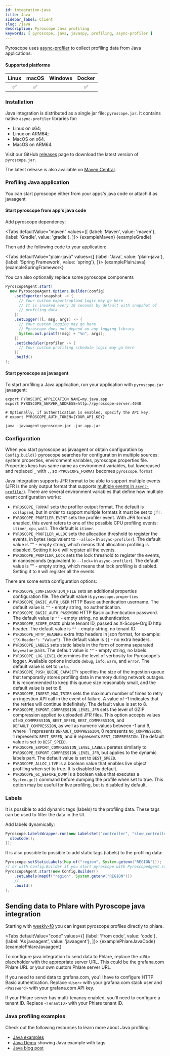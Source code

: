 ```yaml
---
id: integration-java
title: Java
sidebar_label: Client
slug: /java
description: Pyroscope Java profiling
keywords: [ pyroscope, java, javaspy, profiling, async-profiler ]
---
```





Pyroscope uses [async-profiler](https://github.com/jvm-profiling-tools/async-profiler) to collect profiling data from Java applications.

#### Supported platforms

| Linux | macOS | Windows | Docker |
|:-----:|:-----:|:-------:|:------:|
|   ✅  |   ✅    |         |   ✅   |

### Installation

Java integration is distributed as a single jar file: `pyroscope.jar`. It contains native `async-profiler` libraries for:

* Linux on x64;
* Linux on ARM64;
* MacOS on x64.
* MacOS on ARM64.

Visit our GitHub [releases](https://github.com/pyroscope-io/pyroscope-java/releases) page to download the latest version of `pyroscope.jar`.

The latest release is also available on [Maven Central](https://search.maven.org/artifact/io.pyroscope/agent).

### Profiling Java application

You can start pyroscope either from your apps's java code or attach it as javaagent

#### Start pyroscope from app's java code

Add pyroscope dependency:

<Tabs
  defaultValue="maven"
  values={[
    {label: 'Maven', value: 'maven'},
    {label: 'Gradle', value: 'gradle'},
  ]}>
    <TabItem value="maven">
      <CodeBlock className="language-xml">{exampleMaven}</CodeBlock>
    </TabItem>
    <TabItem value="gradle">
      <CodeBlock className="language-java">{exampleGradle}</CodeBlock>
    </TabItem>
</Tabs>

Then add the following code to your application:

<Tabs
  defaultValue="plain-java"
  values={[
    {label: 'Java', value: 'plain-java'},
    {label: 'Spring Framework', value: 'spring'},
  ]}>
    <TabItem value="plain-java">
      <CodeBlock className="language-java">{examplePlainJava}</CodeBlock>
    </TabItem>
    <TabItem value="spring">
      <CodeBlock className="language-java">{exampleSpringFramework}</CodeBlock>
    </TabItem>
</Tabs>

You can also optionally replace some pyroscope components 

```java
PyroscopeAgent.start(
  new PyroscopeAgent.Options.Builder(config)
    .setExporter(snapshot -> {
      // Your custom export/upload logic may go here
      // It is invoked every 10 seconds by default with snapshot of 
      // profiling data
    })
    .setLogger((l, msg, args) -> {
      // Your custom logging may go here
      // Pyroscope does not depend on any logging library
      System.out.printf((msg) + "%n", args);
    })
    .setScheduler(profiler -> {
      // Your custom profiling schedule logic may go here
    })
    .build()
);
```


#### Start pyroscope as javaagent
To start profiling a Java application, run your application with `pyroscope.jar` javaagent:

```shell
export PYROSCOPE_APPLICATION_NAME=my.java.app
export PYROSCOPE_SERVER_ADDRESS=http://pyroscope-server:4040

# Optionally, if authentication is enabled, specify the API key.
# export PYROSCOPE_AUTH_TOKEN={YOUR_API_KEY}

java -javaagent:pyroscope.jar -jar app.jar
```

### Configuration

When you start pyroscope as javaagent or obtain configuration by `Config.build()` pyroscope searches 
for configuration in multiple sources: system properties, environment variables, pyroscope.properties file. Properties keys has same name as environment variables, but lowercased and replaced `_` with `.`, so `PYROSCOPE_FORMAT` becomes `pyroscope.format`


Java integration supports JFR format to be able to support multiple events (JFR is the only output format that supports [multiple events in `async-profiler`](https://github.com/jvm-profiling-tools/async-profiler#multiple-events)). There are several environment variables that define how multiple event configuration works:

* `PYROSCOPE_FORMAT` sets the profiler output format. The default is `collapsed`, but in order to support multiple formats it must be set to `jfr`.
* `PYROSCOPE_PROFILER_EVENT` sets the profiler event. With JFR format enabled, this event refers to one of the possible CPU profiling events: `itimer`, `cpu`, `wall`. The default is `itimer`.
* `PYROSCOPE_PROFILER_ALLOC` sets the allocation threshold to register the events, in bytes (equivalent to `--alloc=` in `async-profiler`). The default value is "" - empty string, which means that allocation profiling is disabled. Setting it to `0` will register all the events.
* `PYROSCOPE_PROFILER_LOCK` sets the lock threshold to register the events, in nanoseconds (equivalent to `--lock=` in `async-profiler`). The default value is "" - empty string, which means that lock profiling is disabled. Setting it to `0` will register all the events.

There are some extra configuration options:

* `PYROSCOPE_CONFIGURATION_FILE` sets an additional properties configuration file. The default value is `pyroscope.properties`.
* `PYROSCOPE_BASIC_AUTH_USER` HTTP Basic authentication username. The default value is `""` - empty string, no authentication.
* `PYROSCOPE_BASIC_AUTH_PASSWORD` HTTP Basic authentication password. The default value is `""` - empty string, no authentication.
* `PYROSCOPE_SCOPE_ORGID` phlare tenant ID, passed as X-Scope-OrgID http header. The default value is `""` - empty string, no tenant ID.
* `PYROSCOPE_HTTP_HEADERS` extra http headers in json format, for example: `{"X-Header": "Value"}`. The default value is `{}` - no extra headers.
* `PYROSCOPE_LABELS` sets static labels in the form of comma separated `key=value` pairs. The default value is `""` - empty string, no labels.
* `PYROSCOPE_LOG_LEVEL` determines the level of verbosity for Pyroscope's logger. Available options include `debug`, `info`, `warn`, and `error`. The default value is set to `info`.
* `PYROSCOPE_PUSH_QUEUE_CAPACITY` specifies the size of the ingestion queue that temporarily stores profiling data in memory during network outages. It is recommended to keep this queue size reasonably small, and the default value is set to 8.
* `PYROSCOPE_INGEST_MAX_TRIES` sets the maximum number of times to retry an ingestion API call in the event of failure. A value of -1 indicates that the retries will continue indefinitely. The default value is set to 8.
* `PYROSCOPE_EXPORT_COMPRESSION_LEVEL_JFR`  sets the level of GZIP compression applied to uploaded JFR files. This option accepts values of `NO_COMPRESSION`, `BEST_SPEED`, `BEST_COMPRESSION`, and `DEFAULT_COMPRESSION`, as well as numeric values between -1 and 9, where -1 represents `DEFAULT_COMPRESSION`, 0 represents `NO_COMPRESSION`, 1 represents `BEST_SPEED`, and 9 represents `BEST_COMPRESSION`. The default value is set to `BEST_SPEED`.
* `PYROSCOPE_EXPORT_COMPRESSION_LEVEL_LABELS` perates similarly to `PYROSCOPE_EXPORT_COMPRESSION_LEVEL_JFR`, but applies to the dynamic labels part. The default value is set to `BEST_SPEED`.
* `PYROSCOPE_ALLOC_LIVE` is a boolean value that enables live object profiling when set to true. It is disabled by default.
* `PYROSCOPE_GC_BEFORE_DUMP`  is a boolean value that executes a `System.gc()` command before dumping the profile when set to true. This option may be useful for live profiling, but is disabled by default.

### Labels

It is possible to add dynamic tags (labels) to the profiling data. These tags can be used to filter the data in the UI.

Add labels dynamically:
```java
Pyroscope.LabelsWrapper.run(new LabelsSet("controller", "slow_controller"), () -> {
  slowCode();
});
```

It is also possible to possible to add static tags (labels) to the profiling data:

```java
Pyroscope.setStaticLabels(Map.of("region", System.getenv("REGION")));
// or with Config.Builder if you start pyroscope with PyroscopeAgent.start
PyroscopeAgent.start(new Config.Builder()
    .setLabels(mapOf("region", System.getenv("REGION")))
    // ...
    .build()
);
```
## Sending data to Phlare with Pyroscope java integration

Starting with [weekly-f8](https://hub.docker.com/r/grafana/phlare/tags) you can ingest pyroscope profiles directly to phlare.

<Tabs
  defaultValue="code"
  values={[
    {label: 'From code', value: 'code'},
    {label: 'As javaagent', value: 'javaagent'},
  ]}>
    <TabItem value="code">
      <CodeBlock className="language-java">{examplePhlareJavaCode}</CodeBlock>
    </TabItem>
    <TabItem value="javaagent">
      <CodeBlock className="language-bash">{examplePhlareJavaagent}</CodeBlock>
    </TabItem>
</Tabs>

To configure java integration to send data to Phlare, replace the `<URL>` placeholder with the appropriate server URL. This could be the grafana.com Phlare URL or your own custom Phlare server URL.

If you need to send data to grafana.com, you'll have to configure HTTP Basic authentication. Replace `<User>` with your grafana.com stack user and `<Password>` with your grafana.com API key.

If your Phlare server has multi-tenancy enabled, you'll need to configure a tenant ID. Replace `<TenantID>` with your Phlare tenant ID.


### Java profiling examples

Check out the following resources to learn more about Java profiling:
- [Java examples](https://github.com/pyroscope-io/pyroscope/tree/main/examples/java-jfr/rideshare)
- [Java Demo](https://demo.pyroscope.io/?query=rideshare-app-java.itimer%7B%7D) showing Java example with tags
- [Java blog post](https://github.com/pyroscope-io/pyroscope/tree/main/examples/java-jfr/rideshare#readme)

<Flamegraph profileData={JavaNative}></Flamegraph>


